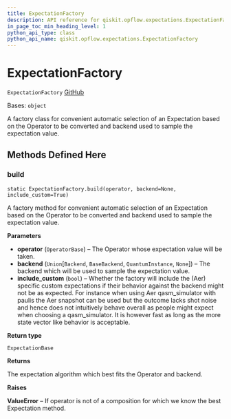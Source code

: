 ```yaml
---
title: ExpectationFactory
description: API reference for qiskit.opflow.expectations.ExpectationFactory
in_page_toc_min_heading_level: 1
python_api_type: class
python_api_name: qiskit.opflow.expectations.ExpectationFactory
---
```


# ExpectationFactory

<span id="qiskit.opflow.expectations.ExpectationFactory" />

`ExpectationFactory` [GitHub](https://github.com/qiskit/qiskit/tree/stable/0.18/qiskit/opflow/expectations/expectation_factory.py "view source code")

Bases: `object`

A factory class for convenient automatic selection of an Expectation based on the Operator to be converted and backend used to sample the expectation value.

## Methods Defined Here

### build

<span id="qiskit.opflow.expectations.ExpectationFactory.build" />

`static ExpectationFactory.build(operator, backend=None, include_custom=True)`

A factory method for convenient automatic selection of an Expectation based on the Operator to be converted and backend used to sample the expectation value.

**Parameters**

*   **operator** (`OperatorBase`) – The Operator whose expectation value will be taken.
*   **backend** (`Union`\[`Backend`, `BaseBackend`, `QuantumInstance`, `None`]) – The backend which will be used to sample the expectation value.
*   **include\_custom** (`bool`) – Whether the factory will include the (Aer) specific custom expectations if their behavior against the backend might not be as expected. For instance when using Aer qasm\_simulator with paulis the Aer snapshot can be used but the outcome lacks shot noise and hence does not intuitively behave overall as people might expect when choosing a qasm\_simulator. It is however fast as long as the more state vector like behavior is acceptable.

**Return type**

`ExpectationBase`

**Returns**

The expectation algorithm which best fits the Operator and backend.

**Raises**

**ValueError** – If operator is not of a composition for which we know the best Expectation method.

